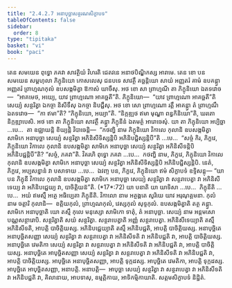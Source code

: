 ```yaml
---
title: "2.4.2.7 អនាបុច្ឆាសន្ថរណសិក្ខាបទ"
tableOfContents: false
sidebar:
  order: 8
type: "tipitaka"
basket: "vi"
book: "paci"
---
```



<DynamicBreadcrumb />

<Division number="864" book="paci">

<Paragraph number="2747" book="paci">
តេន សមយេន ពុទ្ធោ ភគវា សាវត្ថិយំ វិហរតិ ជេតវនេ អនាថបិណ្ឌិកស្ស អារាមេ. តេន ខោ បន សមយេន សម្ពហុលា ភិក្ខុនិយោ កោសលេសុ ជនបទេ សាវត្ថឹ គច្ឆន្តិយោ សាយំ អញ្ញតរំ គាមំ ឧបគន្ត្វា អញ្ញតរំ ព្រាហ្មណកុលំ ឧបសង្កមិត្វា ឱកាសំ យាចឹសុ. អថ ខោ សា ព្រាហ្មណី តា ភិក្ខុនិយោ ឯតទវោច—  “អាគមេថ, អយ្យេ, យាវ ព្រាហ្មណោ អាគច្ឆតី”តិ. ភិក្ខុនិយោ—  “យាវ ព្រាហ្មណោ អាគច្ឆតី”តិ សេយ្យំ សន្ថរិត្វា ឯកច្ចា និសីទឹសុ ឯកច្ចា និបជ្ជឹសុ. អថ ខោ សោ ព្រាហ្មណោ រត្តឹ អាគន្ត្វា តំ ព្រាហ្មណឹ ឯតទវោច—  “កា ឥមា”តិ? “ភិក្ខុនិយោ, អយ្យា”តិ. “និក្កឌ្ឍថ ឥមា មុណ្ឌា ពន្ធកិនិយោ”តិ, ឃរតោ និក្កឌ្ឍាបេសិ.
</Paragraph>

<Paragraph number="2748" book="paci">
អថ ខោ តា ភិក្ខុនិយោ សាវត្ថឹ គន្ត្វា ភិក្ខុនីនំ ឯតមត្ថំ អារោចេសុំ. យា តា ភិក្ខុនិយោ អប្បិច្ឆា …បេ…  តា ឧជ្ឈាយន្តិ ខិយ្យន្តិ វិបាចេន្តិ—  “កថញ្ហិ នាម ភិក្ខុនិយោ វិកាលេ កុលានិ ឧបសង្កមិត្វា សាមិកេ អនាបុច្ឆា សេយ្យំ សន្ថរិត្វា អភិនិសីទិស្សន្តិបិ អភិនិបជ្ជិស្សន្តិបី”តិ …បេ…  “សច្ចំ កិរ, ភិក្ខវេ, ភិក្ខុនិយោ វិកាលេ កុលានិ ឧបសង្កមិត្វា សាមិកេ អនាបុច្ឆា សេយ្យំ សន្ថរិត្វា អភិនិសីទន្តិបិ អភិនិបជ្ជន្តិបី”តិ? “សច្ចំ, ភគវា”តិ. វិគរហិ ពុទ្ធោ ភគវា …បេ…  កថញ្ហិ នាម, ភិក្ខវេ, ភិក្ខុនិយោ វិកាលេ កុលានិ ឧបសង្កមិត្វា សាមិកេ អនាបុច្ឆា សេយ្យំ សន្ថរិត្វា អភិនិសីទិស្សន្តិបិ អភិនិបជ្ជិស្សន្តិបិ. នេតំ, ភិក្ខវេ, អប្បសន្នានំ វា បសាទាយ …បេ…  ឯវញ្ច បន, ភិក្ខវេ, ភិក្ខុនិយោ ឥមំ សិក្ខាបទំ ឧទ្ទិសន្តុ—
</Paragraph>

</Division>
<Division number="865" book="paci">

<Paragraph number="2749" book="paci">
<Emphasis>“យា បន ភិក្ខុនី វិកាលេ កុលានិ ឧបសង្កមិត្វា សាមិកេ អនាបុច្ឆា សេយ្យំ សន្ថរិត្វា វា សន្ថរាបេត្វា វា អភិនិសីទេយ្យ វា អភិនិបជ្ជេយ្យ វា, បាចិត្តិយន៑”</Emphasis>តិ. (*17*:<Emphasis>72</Emphasis>)
</Paragraph>

</Division>
<Division number="866" book="paci">

<Paragraph number="2750" book="paci">
<Emphasis>យា បនា</Emphasis>តិ យា យាទិសា …បេ…  <Emphasis>ភិក្ខុនី</Emphasis>តិ …បេ…  អយំ ឥមស្មឹ អត្ថេ អធិប្បេតា ភិក្ខុនីតិ.
</Paragraph>

<Paragraph number="2751" book="paci">
<Emphasis>វិកាលោ</Emphasis> នាម អត្ថង្គតេ សូរិយេ យាវ អរុណុគ្គមនា.
</Paragraph>

<Paragraph number="2752" book="paci">
<Emphasis>កុលំ</Emphasis> នាម ចត្តារិ កុលានិ—  ខត្តិយកុលំ, ព្រាហ្មណកុលំ, វេស្សកុលំ សុទ្ទកុលំ. <Emphasis>ឧបសង្កមិត្វា</Emphasis>តិ តត្ថ គន្ត្វា.
</Paragraph>

<Paragraph number="2753" book="paci">
<Emphasis>សាមិកេ អនាបុច្ឆា</Emphasis>តិ យោ តស្មឹ កុលេ មនុស្សោ សាមិកោ ទាតុំ, តំ អនាបុច្ឆា.
</Paragraph>

<Paragraph number="2754" book="paci">
<Emphasis>សេយ្យំ</Emphasis> នាម អន្តមសោ បណ្ណសន្ថារោបិ. <Emphasis>សន្ថរិត្វា</Emphasis>តិ សយំ សន្ថរិត្វា. <Emphasis>សន្ថរាបេត្វា</Emphasis>តិ អញ្ញំ សន្ថរាបេត្វា. <Emphasis>អភិនិសីទេយ្យា</Emphasis>តិ តស្មឹ អភិនិសីទតិ, អាបត្តិ បាចិត្តិយស្ស. <Emphasis>អភិនិបជ្ជេយ្យា</Emphasis>តិ តស្មឹ អភិនិបជ្ជតិ, អាបត្តិ បាចិត្តិយស្ស.
</Paragraph>

</Division>
<Division number="867" book="paci">

<Paragraph number="2755" book="paci">
អនាបុច្ឆិតេ អនាបុច្ឆិតសញ្ញា សេយ្យំ សន្ថរិត្វា វា សន្ថរាបេត្វា វា អភិនិសីទតិ វា អភិនិបជ្ជតិ វា, អាបត្តិ បាចិត្តិយស្ស. អនាបុច្ឆិតេ វេមតិកា សេយ្យំ សន្ថរិត្វា វា សន្ថរាបេត្វា វា អភិនិសីទតិ វា អភិនិបជ្ជតិ វា, អាបត្តិ បាចិត្តិយស្ស. អនាបុច្ឆិតេ អាបុច្ឆិតសញ្ញា សេយ្យំ សន្ថរិត្វា វា សន្ថរាបេត្វា វា អភិនិសីទតិ វា អភិនិបជ្ជតិ វា, អាបត្តិ បាចិត្តិយស្ស.
</Paragraph>

<Paragraph number="2756" book="paci">
អាបុច្ឆិតេ អនាបុច្ឆិតសញ្ញា, អាបត្តិ ទុក្កដស្ស. អាបុច្ឆិតេ វេមតិកា, អាបត្តិ ទុក្កដស្ស. អាបុច្ឆិតេ អាបុច្ឆិតសញ្ញា, អនាបត្តិ.
</Paragraph>

</Division>
<Division number="868" book="paci">

<Paragraph number="2757" book="paci">
អនាបត្តិ—  អាបុច្ឆា សេយ្យំ សន្ថរិត្វា វា សន្ថរាបេត្វា វា អភិនិសីទតិ វា អភិនិបជ្ជតិ វា, គិលានាយ, អាបទាសុ, ឧម្មត្តិកាយ, អាទិកម្មិកាយាតិ.

</Paragraph>
</Division>

<Paragraph number="2758" type="center" book="paci">
សត្តមសិក្ខាបទំ និដ្ឋិតំ.
</Paragraph>
